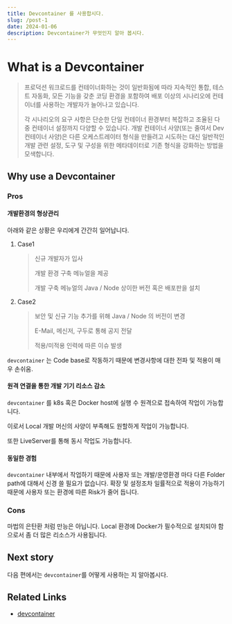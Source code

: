 ```yaml
---
title: Devcontainer 를 사용합시다.
slug: /post-1
date: 2024-01-06
description: Devcontainer가 무엇인지 알아 봅시다.
---
```


# What is a Devcontainer

> 프로덕션 워크로드를 컨테이너화하는 것이 일반화됨에 따라 지속적인 통합, 테스트 자동화, 모든 기능을 갖춘 코딩 환경을 포함하여 배포 이상의 시나리오에 컨테이너를 사용하는 개발자가 늘어나고 있습니다.
>
> 각 시나리오의 요구 사항은 단순한 단일 컨테이너 환경부터 복잡하고 조율된 다중 컨테이너 설정까지 다양할 수 있습니다. 개발 컨테이너 사양(또는 줄여서 Dev 컨테이너 사양)은 다른 오케스트레이터 형식을 만들려고 시도하는 대신 일반적인 개발 관련 설정, 도구 및 구성을 위한 메타데이터로 기존 형식을 강화하는 방법을 모색합니다.

## Why use a Devcontainer

### Pros

#### 개발환경의 형상관리

아래와 같은 상황은 우리에게 간간히 일어납니다.

1. Case1

   > 신규 개발자가 입사
   >
   > 개발 환경 구축 메뉴얼을 제공
   >
   > 개발 구축 메뉴얼의 Java / Node 상이한 버전 혹은 배포판을 설치

2. Case2

   > 보안 및 신규 기능 추가를 위해 Java / Node 의 버전이 변경
   >
   > E-Mail, 메신저, 구두로 통해 공지 전달
   >
   > 적용/미적용 인력에 따른 이슈 발생

`devcontainer` 는 Code base로 작동하기 때문에 변경사항에 대한 전파 및 적용이 매우 손쉬움.

#### 원격 연결을 통한 개발 기기 리소스 감소

`devcontainer` 를 k8s 혹은 Docker host에 실행 수 원격으로 접속하여 작업이 가능합니다.

이로서 Local 개발 머신의 사양이 부족해도 원할하게 작업이 가능합니다.

또한 LiveServer를 통해 동시 작업도 가능합니다.

#### 동일한 경험

`devcontainer` 내부에서 작업하기 때문에 사용자 또는 개발/운영환경 마다 다른 Folder path에 대해서 신경 쓸 필요가 없습니다.
확장 및 설정조차 일률적으로 적용이 가능하기 때문에 사용자 또는 환경에 따른 Risk가 줄어 듭니다.

### Cons

마법의 은탄환 처럼 만능은 아닙니다. Local 환경에 Docker가 필수적으로 설치되야 함으로서 좀 더 많은 리소스가 사용됩니다.

## Next story

다음 편에서는 `devcontainer`를 어떻게 사용하는 지 알아봅시다.

## Related Links

- [devcontainer](https://containers.dev/)
